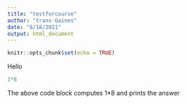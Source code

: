 ```yaml
---
title: "testforcourse"
author: "trans-Gaines"
date: "8/18/2021"
output: html_document
---
```


```r
knitr::opts_chunk$set(echo = TRUE)
```

Hello

```r
1*8
```

The above code block computes 1*8 and prints the answer